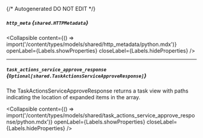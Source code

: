 {/* Autogenerated DO NOT EDIT  */}

##### `http_meta` *{`shared.HTTPMetadata`}*

<Collapsible content={() => import('/content/types/models/shared/http_metadata/python.mdx')} openLabel={Labels.showProperties} closeLabel={Labels.hideProperties} />


---
##### `task_actions_service_approve_response` *{`Optional[shared.TaskActionsServiceApproveResponse]`}*
The TaskActionsServiceApproveResponse returns a task view with paths indicating the location of expanded items in the array.

<Collapsible content={() => import('/content/types/models/shared/task_actions_service_approve_response/python.mdx')} openLabel={Labels.showProperties} closeLabel={Labels.hideProperties} />



